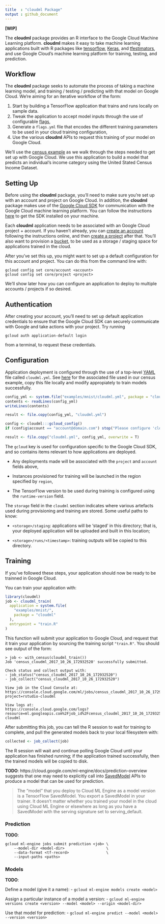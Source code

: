 ```yaml
---
title  : "cloudml Package"
output : github_document
---
```


**[WIP]**

The **cloudml** package provides an R interface to the Google Cloud Machine Learning platform. **cloudml** makes it easy to take machine learning applications built with R packages like [tensorflow](https://tensorflow.rstudio.com/), [Keras](https://keras.rstudio.com/), and [tfestimators](https://tensorflow.rstudio.com/tfestimators/), and use Google Cloud's machine learning platform for training, testing, and prediction.


## Workflow

The **cloudml** package seeks to automate the process of taking a machine learning model, and training / testing / predicting with that model on Google Cloud. We're aiming for an iterative workflow of the form:

1. Start by building a TensorFlow application that trains and runs locally on sample data.
2. Tweak the application to accept model inputs through the use of configurable [flags](https://tensorflow.rstudio.com/tools/training_flags.html),
3. Generate a `flags.yml` file that encodes the different training parameters to be used in your cloud training configuration,
4. Use the various **cloudml** APIs to request this training of your model on Google Cloud.

We'll use the [census example](https://github.com/rstudio/cloudml/tree/master/examples/census) as we walk through the steps needed to get set up with Google Cloud. We use this application to build a model that predicts an individual's income category using the United Stated Census Income Dataset.


## Setting Up

Before using the **cloudml** package, you'll need to make sure you're set up with an account and project on Google Cloud. In addition, the **cloudml** package makes use of the [Google Cloud SDK](https://cloud.google.com/sdk/) for communication with the Google Cloud machine learning platform. You can follow the instructions [here](https://cloud.google.com/sdk/downloads) to get the SDK installed on your machine.

Each **cloudml** application needs to be associated with an Google Cloud project + account. If you haven't already, you can [create an account](https://console.cloud.google.com) following the instructions online, and then [create a project](https://cloud.google.com/resource-manager/docs/creating-managing-projects) after that. You'll also want to provision a [bucket](https://cloud.google.com/storage/docs/creating-buckets), to be used as a storage / staging space for applications trained in the cloud.

After you've set this up, you might want to set up a default configuration for this account and project. You can do this from the command line with:

    gcloud config set core/account <account>
    gcloud config set core/project <project>
   
We'll show later how you can configure an application to deploy to multiple accounts / projects if so desired.

## Authentication

After creating your account, you'll need to set up default application credentials to ensure that the Google Cloud SDK can securely communicate with Google and take actions with your project. Try running

    gcloud auth application-default login

from a terminal, to request these credentials.

## Configuration

Application deployment is configured through the use of a top-level [YAML](http://yaml.org/) file called `cloudml.yml`. See [here](https://github.com/rstudio/cloudml/blob/master/examples/census/cloudml.yml) for the associated file used in our census example, copy this file locally and modify appropiately to train models successfully.

```r
config_yml <- system.file("examples/mnist/cloudml.yml", package = "cloudml")
contents <- readLines(config_yml)
writeLines(contents)

result <- file.copy(config_yml, "cloudml.yml")

config <- cloudml:::gcloud_config()
if (config$account == "account@domain.com") stop("Please configure 'cloudml.yml'")

result <- file.copy("cloudml.yml", config_yml, overwrite = T)
```

The `gcloud` key is used for configuration specific to the Google Cloud SDK, and so contains items relevant to how applications are deployed.

- Any deployments made will be associated with the `project` and `account` fields above,

- Instances provisioned for training will be launched in the region specified by `region`,

- The TensorFlow version to be used during training is configured using the `runtime-version` field.

The `storage` field in the `cloudml` section indicates where various artefacts used during provisioning and training are stored. Some useful paths to know:

- `<storage>/staging`: applications will be 'staged' in this directory; that is, your deployed application will be uploaded and built in this location;

- `<storage>/runs/<timestamp>`: training outputs will be copied to this directory.

## Training

If you've followed these steps, your application should now be ready to be trainned in Google Cloud.

You can train your application with:

```r
library(cloudml)
job <- cloudml_train(
  application = system.file(
    "examples/mnist/",
    package = "cloudml"
  ),
  entrypoint = "train.R"
)
```

This function will submit your application to Google Cloud, and request that it train your application by sourcing the training script `"train.R"`. You should see output of the form:

```
> job <- with_census(cloudml_train())
Job 'census_cloudml_2017_10_26_172932520' successfully submitted.

Check status and collect output with:
- job_status("census_cloudml_2017_10_26_172932520")
- job_collect("census_cloudml_2017_10_26_172932520")

View job in the Cloud Console at:
https://console.cloud.google.com/ml/jobs/census_cloudml_2017_10_26_172932520?project=rstudio-cloudml

View logs at:
https://console.cloud.google.com/logs?resource=ml.googleapis.com%2Fjob_id%2Fcensus_cloudml_2017_10_26_172932520&project=rstudio-cloudml
```

After submitting this job, you can tell the R session to wait for training to complete, and pull the generated models back to your local filesystem with:

```r
collected <- job_collect(job)
```

The R session will wait and continue polling Google Cloud until your application has finished running; if the application trained successfully, then the trained models will be copied to disk.

**TODO**: https://cloud.google.com/ml-engine/docs/prediction-overview suggests that one may need to explicitly call into [SavedModel](https://www.tensorflow.org/api_docs/python/tf/saved_model) APIs to produce a model that can be used for prediction.

> The "model" that you deploy to Cloud ML Engine as a model version is a TensorFlow SavedModel. You export a SavedModel in your trainer. It doesn't matter whether you trained your model in the cloud using Cloud ML Engine or elsewhere as long as you have a SavedModel with the serving signature set to serving_default.


### Prediction

**TODO**:

```
gcloud ml-engine jobs submit prediction <job> \
    --model-dir <model-dir>                   \
    --data-format <tf-record>                 \
    --input-paths <paths>
```

### Models

**TODO**:

Define a model (give it a name):
- `gcloud ml-engine models create <model>`

Assign a particular instance of a model a version:
- `gcloud ml-engine versions create <version> --model <model> --origin <model-dir>`

Use that model for prediction:
- `gcloud ml-engine predict --model <model> --version <version>`
